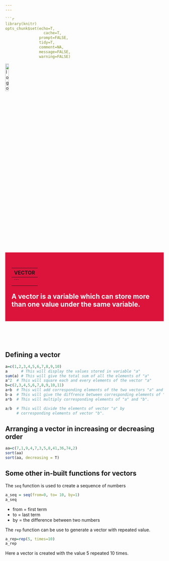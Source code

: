 ```yaml
---
---

```r
library(knitr)
opts_chunk$set(echo=T,
	             cache=T,
               prompt=FALSE,
               tidy=T,
               comment=NA,
               message=FALSE,
               warning=FALSE)
```

<a href="index.html">
  <img src="images/logo.png" alt="logo"  style="width:15%;">
</a>

<div style="background-color:crimson;color:white;padding:20px;">
<h2> **VECTOR**</h2>
---
```

<p>
A vector is a variable which can store more than one value under the same variable.
</p>
</div>

<br/>
<br/>
<br/>

## Defining a vector

```r
a=c(1,2,3,4,5,6,7,8,9,10)
a      # This will display the values stored in variable "a"
sum(a) # This will give the total sum of all the elements of "a"
a^2  # This will square each and every elements of the vector "a"
b=c(2,3,4,5,6,7,8,9,10,11)
a+b  # This will add corresponding elements of the two vectors "a" and "b" 
b-a  # This will give the diffrence between corresponding elements of "b" and "a"
a*b  # This will multiply corresponding elements of "a" and "b".

a/b  # This will divide the elements of vector "a" by 
     # corresponding elements of vector "b".

```



## Arranging a vector in increasing or decreasing order

```r
aa=c(7,1,9,4,7,3,5,8,41,36,74,2)
sort(aa)
sort(aa, decreasing = T)
```


## Some other in-built functions for vectors

The `seq` function is used to create a sequence of numbers

```r
a_seq = seq(from=0, to= 10, by=1)
a_seq
```

  + from = first term
  + to = last term
  + by = the difference between two numbers

The `rep` function can be use to generate a vector with repeated value.

```r
a_rep=rep(5, times=10)
a_rep
```
Here a vector is created with the value 5 repeated 10 times.